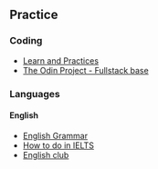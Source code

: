## Practice

### Coding

- [Learn and Practices](https://exercism.org)
- [The Odin Project - Fullstack base](https://www.theodinproject.com)

### Languages

#### English

- [English Grammar](https://www.grammarly.com)
- [How to do in IELTS](https://howtodoielts.com/)
- [English club](https://www.englishclub.com/)
